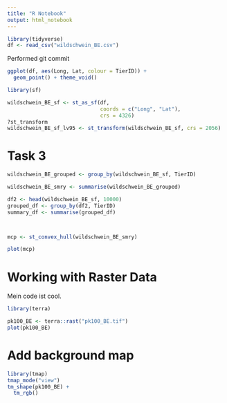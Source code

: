 ```yaml
---
title: "R Notebook"
output: html_notebook
---
```




```r
library(tidyverse)
df <- read_csv("wildschwein_BE.csv")


```

Performed git commit

```r
ggplot(df, aes(Long, Lat, colour = TierID)) +
  geom_point() + theme_void()
```
```r
library(sf)

wildschwein_BE_sf <- st_as_sf(df, 
                              coords = c("Long", "Lat"), 
                              crs = 4326)
?st_transform
wildschwein_BE_sf_lv95 <- st_transform(wildschwein_BE_sf, crs = 2056)


```

# Task 3
```r
wildschwein_BE_grouped <- group_by(wildschwein_BE_sf, TierID)

wildschwein_BE_smry <- summarise(wildschwein_BE_grouped)

df2 <- head(wildschwein_BE_sf, 10000)
grouped_df <- group_by(df2, TierID)
summary_df <- summarise(grouped_df)



mcp <- st_convex_hull(wildschwein_BE_smry)

plot(mcp)
```

# Working with Raster Data
Mein code ist cool.
```r
library(terra)

pk100_BE <- terra::rast("pk100_BE.tif")
plot(pk100_BE)

```
# Add background map
```r
library(tmap)
tmap_mode("view")
tm_shape(pk100_BE) + 
  tm_rgb() 
```

